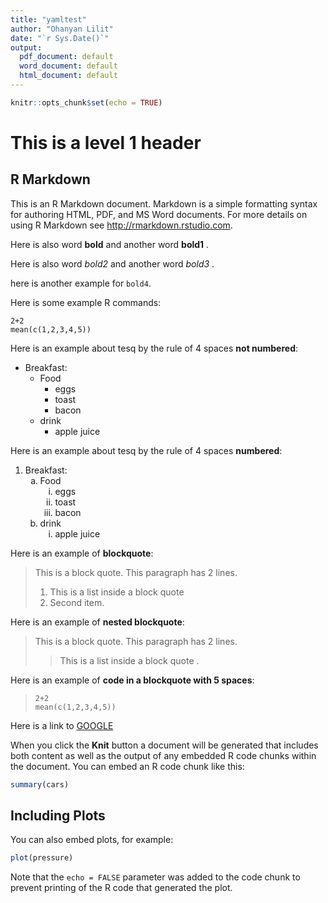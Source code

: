 ```yaml
---
title: "yamltest"
author: "Ohanyan Lilit"
date: "`r Sys.Date()`"
output:
  pdf_document: default
  word_document: default
  html_document: default
---
```


```r
knitr::opts_chunk$set(echo = TRUE)
```

# This is a level 1 header

## R Markdown

This is an R Markdown document. Markdown is a simple formatting syntax for authoring HTML, PDF, and MS Word documents. For more details on using R Markdown see <http://rmarkdown.rstudio.com>.

Here is also word **bold** and another word __bold1__ .

Here is also word *bold2* and another word _bold3_ .

here is another example for `bold4`.

Here is some example R commands:

```
2+2
mean(c(1,2,3,4,5))
```
Here is an example about tesq by the rule of 4 spaces **not numbered**:

* Breakfast:
    - Food
        + eggs
        + toast
        + bacon
    - drink
        + apple juice
        
Here is an example about tesq by the rule of 4 spaces **numbered**:

1. Breakfast:
    a. Food
        i. eggs
        ii. toast
        iii. bacon
    b. drink
        i. apple juice
        
        
Here is an example of **blockquote**:

> This is a block quote. This 
>paragraph has 2 lines.
>
> 1. This is a list inside a block quote
> 2. Second item.

        
Here is an example of **nested blockquote**:

> This is a block quote. This 
>paragraph has 2 lines.
>
> > This is a list inside a block quote .

Here is an example of **code in a blockquote with 5 spaces**:

>     2+2
>     mean(c(1,2,3,4,5))
        
        
Here is a link to [GOOGLE](http://google.com)

When you click the **Knit** button a document will be generated that includes both content as well as the output of any embedded R code chunks within the document. You can embed an R code chunk like this:

```r
summary(cars)
```

## Including Plots

You can also embed plots, for example:

```r
plot(pressure)
```

Note that the `echo = FALSE` parameter was added to the code chunk to prevent printing of the R code that generated the plot.
